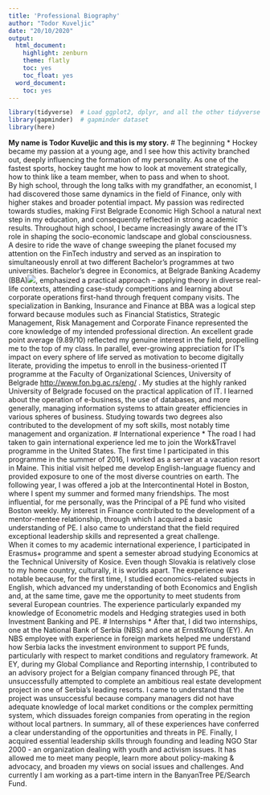 ```yaml
---
title: 'Professional Biography'
author: "Todor Kuveljic"
date: "20/10/2020"
output:
  html_document:
    highlight: zenburn
    theme: flatly
    toc: yes
    toc_float: yes
  word_document:
    toc: yes
---
```



```r
library(tidyverse)  # Load ggplot2, dplyr, and all the other tidyverse packages
library(gapminder)  # gapminder dataset
library(here)
```

**My name is Todor Kuveljic and this is my story.** 
# The beginning
* Hockey became my passion at a young age, and I see how this activity branched out, deeply influencing the formation of my personality. As one of the fastest sports, hockey taught me how to look at movement strategically, how to think like a team member, when to pass and when to shoot.  
By high school, through the long talks with my grandfather, an economist, I had discovered those same dynamics in the field of Finance, only with higher stakes and broader potential impact. My passion was redirected towards studies, making First Belgrade Economic High School a natural next step in my education, and consequently reflected in strong academic results. Throughout high school, I became increasingly aware of the IT’s role in shaping the socio-economic landscape and global consciousness.  
A desire to ride the wave of change sweeping the planet focused my attention on the FinTech industry and served as an inspiration to simultaneously enroll at two different Bachelor’s programmes at two universities. Bachelor’s degree in Economics, at Belgrade Banking Academy (BBA)![](https://upload.wikimedia.org/wikipedia/commons/4/4d/BBA_zgrada.jpg), emphasized a practical approach – applying theory in diverse real-life contexts, attending case-study competitions and learning about corporate operations first-hand through frequent company visits. The specialization in Banking, Insurance and Finance at BBA was a logical step forward because modules such as Financial Statistics, Strategic Management, Risk Management and Corporate Finance represented the core knowledge of my intended professional direction. An excellent grade point average (9.89/10) reflected my genuine interest in the field, propelling me to the top of my class. In parallel, ever-growing appreciation for IT’s impact on every sphere of life served as motivation to become digitally literate, providing the impetus to enroll in the business-oriented IT programme at the Faculty of Organizational Sciences, University of Belgrade <http://www.fon.bg.ac.rs/eng/> . My studies at the highly ranked University of Belgrade focused on the practical application of IT. I learned about the operation of e-business, the use of databases, and more generally, managing information systems to attain greater efficiencies in various spheres of business. Studying towards two degrees also contributed to the development of my soft skills, most notably time management and organization.
# International experience
* The road I had taken to gain international experience led me to join the Work&Travel programme in the United States. The first time I participated in this programme in the summer of 2016, I worked as a server at a vacation resort in Maine. This initial visit helped me develop English-language fluency and provided exposure to one of the most diverse countries on earth. The following year, I was offered a job at the Intercontinental Hotel in Boston, where I spent my summer and formed many friendships. The most influential, for me personally, was the Principal of a PE fund who visited Boston weekly. My interest in Finance contributed to the development of a mentor-mentee relationship, through which I acquired a basic understanding of PE. I also came to understand that the field required exceptional leadership skills and represented a great challenge.\
When it comes to my academic international experience, I participated in Erasmus+ programme and spent a semester abroad studying Economics at the Technical University of Kosice. Even though Slovakia is relatively close to my home country, culturally, it is worlds apart. The experience was notable because, for the first time, I studied economics-related subjects in English, which advanced my understanding of both Economics and English and, at the same time, gave me the opportunity to meet students from several European countries. The experience particularly expanded my knowledge of Econometric models and Hedging strategies used in both Investment Banking and PE. 
# Internships
* After that, I did two internships, one at the National Bank of Serbia (NBS) and one at Ernst&Young (EY). An NBS employee with experience in foreign markets helped me understand how Serbia lacks the investment environment to support PE funds, particularly with respect to market conditions and regulatory framework. At EY, during my Global Compliance and Reporting internship, I contributed to an advisory project for a Belgian company financed through PE, that unsuccessfully attempted to complete an ambitious real estate development project in one of Serbia’s leading resorts. I came to understand that the project was unsuccessful because company managers did not have adequate knowledge of local market conditions or the complex permitting system, which dissuades foreign companies from operating in the region without local partners. In summary, all of these experiences have conferred a clear understanding of the opportunities and threats in PE. Finally, I acquired essential leadership skills through founding and leading NGO Star 2000 - an organization dealing with youth and activism issues. It has allowed me to meet many people, learn more about policy-making & advocacy, and broaden my views on social issues and challenges. And currently I am working as a part-time intern in the BanyanTree PE/Search Fund.\ 

